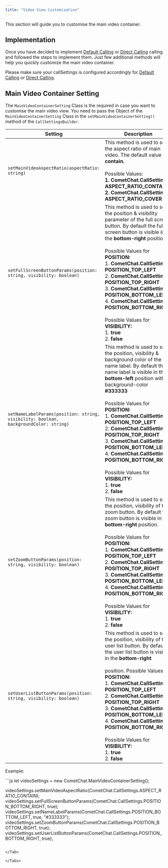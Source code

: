 ```yaml
---
title: "Video View Customisation"
---
```




This section will guide you to customise the main video container.

## Implementation

Once you have decided to implement [Default Calling](/sdk/ionic/3.0/calling-default-calling) or [Direct Calling](/sdk/ionic/3.0/calling-direct-calling) calling and followed the steps to implement them. Just few additional methods will help you quickly customize the main video container.

Please make sure your callSettings is configured accordingly for [Default Calling](/sdk/ionic/3.0/calling-default-calling) or [Direct Calling](/sdk/ionic/3.0/calling-direct-calling).

## Main Video Container Setting

The `MainVideoContainerSetting` Class is the required in case you want to customise the main video view. You need to pass the Object of the `MainVideoContainerSetting` Class in the `setMainVideoContainerSetting()` method of the `CallSettingsBuilder`.

| Setting                                                                              | Description                                                                                                                                                                                                                                                                                                                                                                                                                                                                                                           |
| ------------------------------------------------------------------------------------ | --------------------------------------------------------------------------------------------------------------------------------------------------------------------------------------------------------------------------------------------------------------------------------------------------------------------------------------------------------------------------------------------------------------------------------------------------------------------------------------------------------------------- |
| `setMainVideoAspectRatio(aspectRatio: string)`                                       | This method is used to set the aspect ratio of main video. The default value is **contain.** <br/><br/>Possible Values: <br/>**1. CometChat.CallSettings. ASPECT\_RATIO\_CONTAIN** <br/>**2. CometChat.CallSettings. ASPECT\_RATIO\_COVER**                                                                                                                                                                                                                                                                                               |
| `setFullScreenButtonParams(position: string, visibility: boolean)`                   | This method is used to set the position & visibility parameter of the full screen button. By default the full screen button is visible in the **bottom-right** position. <br/><br/>Possible Values for **POSITION:** <br/>1. **CometChat.CallSettings. POSITION\_TOP\_LEFT** <br/>2. **CometChat.CallSettings. POSITION\_TOP\_RIGHT** <br/>3. **CometChat.CallSettings. POSITION\_BOTTOM\_LEFT** <br/>4. **CometChat.CallSettings. POSITION\_BOTTOM\_RIGHT** <br/><br/>Possible Values for **VISIBILITY:** <br/>1. **true** <br/>2. **false**                           |
| `setNameLabelParams(position: string, visibility: boolean, backgroundColor: string)` | This method is used to set the position, visibility & background color of the name label. By default the name label is visible in the **bottom-left** position with a background-color **#333333** <br/><br/>Possible Values for **POSITION:** <br/>1. **CometChat.CallSettings. POSITION\_TOP\_LEFT** <br/>2. **CometChat.CallSettings. POSITION\_TOP\_RIGHT** <br/>3. **CometChat.CallSettings. POSITION\_BOTTOM\_LEFT** <br/>4. **CometChat.CallSettings. POSITION\_BOTTOM\_RIGHT** <br/><br/>Possible Values for **VISIBILITY:** <br/>1. **true** <br/>2. **false** |
| `setZoomButtonParams(position: string, visibility: boolean)`                         | This method is used to set the position, visibility of the zoom button. By default the zoom button is visible in the **bottom-right** position. <br/><br/>Possible Values for **POSITION:** <br/>1. **CometChat.CallSettings. POSITION\_TOP\_LEFT** <br/>2. **CometChat.CallSettings. POSITION\_TOP\_RIGHT** <br/>3. **CometChat.CallSettings. POSITION\_BOTTOM\_LEFT** <br/>4. **CometChat.CallSettings. POSITION\_BOTTOM\_RIGHT** <br/><br/>Possible Values for **VISIBILITY:** <br/>1. **true** <br/>2. **false**                                                    |
| `setUserListButtonParams(position: string, visibility: boolean)`                     | This method is used to set the position, visibility of the user list button. By default the user list button is visible in the **bottom-right** <br/><br/>position. Possible Values for **POSITION:** <br/>1. **CometChat.CallSettings. POSITION\_TOP\_LEFT** <br/>2. **CometChat.CallSettings. POSITION\_TOP\_RIGHT** <br/>3. **CometChat.CallSettings. POSITION\_BOTTOM\_LEFT** <br/>4. **CometChat.CallSettings. POSITION\_BOTTOM\_RIGHT** <br/><br/>Possible Values for **VISIBILITY:** <br/>1. **true** <br/>2. **false**                                          |

Example:

<Tabs>
<Tab title="JavaScript">
```js
let videoSettings = new CometChat.MainVideoContainerSetting();

videoSettings.setMainVideoAspectRatio(CometChat.CallSettings.ASPECT_RATIO_CONTAIN);	videoSettings.setFullScreenButtonParams(CometChat.CallSettings.POSITION_BOTTOM_RIGHT, true);
videoSettings.setNameLabelParams(CometChat.CallSettings.POSITION_BOTTOM_LEFT, true, "#333333");
videoSettings.setZoomButtonParams(CometChat.CallSettings.POSITION_BOTTOM_RIGHT, true);
videoSettings.setUserListButtonParams(CometChat.CallSettings.POSITION_BOTTOM_RIGHT, true);
```

</Tab>

</Tabs>
